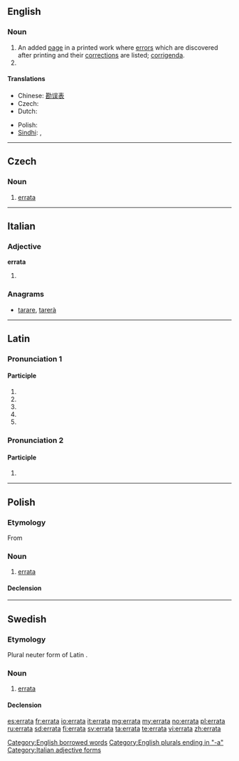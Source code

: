 ==English==

===Noun===
{{infl|en|noun}}

# An added [[page]] in a printed work where [[error]]s which are discovered after printing and their [[correction]]s are listed; [[corrigenda]].
# {{plural of|erratum}}

====Translations====
{{trans-top|an added page in a printed work}}
* Chinese: [[勘误表]]
* Czech: {{t-|cs|errata|n}}
* Dutch: {{t-|nl|errata}}
{{trans-mid}}
* Polish: {{l|pl|errata}} {{f}}
* [[Sindhi]]: {{sd-Arab|[[چُڪَنامو]]}} {{m}}, {{sd-Arab|[[ڀُلَنامو]]}} {{m}}
{{trans-bottom}}

[[Category:English borrowed words]]
[[Category:English plurals ending in "-a"]]

----

==Czech==

===Noun===
{{cs-noun|g=n}}

# [[#English|errata]] {{gloss|an added page in a printed work where errors which are discovered after printing and their corrections are listed}}

----

==Italian==

===Adjective===
'''errata''' {{s}}

# {{feminine of|errato#Adjective|errato}}

===Anagrams===
* {{alphagram|aaerrt}} [[tarare#Italian|tarare]], [[tarerà#Italian|tarerà]]

[[Category:Italian adjective forms]]

----

==Latin==

===Pronunciation 1===
{{rfc-pron-n|Pronunciation 1|lang=la}}

====Participle====
{{la-part-form|errāta}}
# {{inflection of|[[erratus#Latin|errātus]]||nom|f|s|lang=la}}
# {{inflection of|[[erratus#Latin|errātus]]||nom|n|p|lang=la}}
# {{inflection of|[[erratus#Latin|errātus]]||acc|n|p|lang=la}}
# {{inflection of|[[erratus#Latin|errātus]]||voc|f|s|lang=la}}
# {{inflection of|[[erratus#Latin|errātus]]||voc|n|p|lang=la}}

===Pronunciation 2===

====Participle====
{{la-part-form|errātā}}
# {{inflection of|[[erratus#Latin|errātus]]||abl|f|s|lang=la}}

----

==Polish==

===Etymology===
From {{etyl|la|pl}}

===Noun===
{{infl|pl|noun|g=f}}

# [[#English|errata]]

====Declension====
{{pl-decl-noun-f|erra|t}}

----

==Swedish==

===Etymology===
Plural neuter form of Latin {{l|la|erratus}}.

===Noun===
{{sv-noun|g=c}}

# [[#English|errata]]

====Declension====
{{sv-noun-reg-or|1=errat}}

[[es:errata]]
[[fr:errata]]
[[io:errata]]
[[it:errata]]
[[mg:errata]]
[[my:errata]]
[[no:errata]]
[[pl:errata]]
[[ru:errata]]
[[sd:errata]]
[[fi:errata]]
[[sv:errata]]
[[ta:errata]]
[[te:errata]]
[[vi:errata]]
[[zh:errata]]